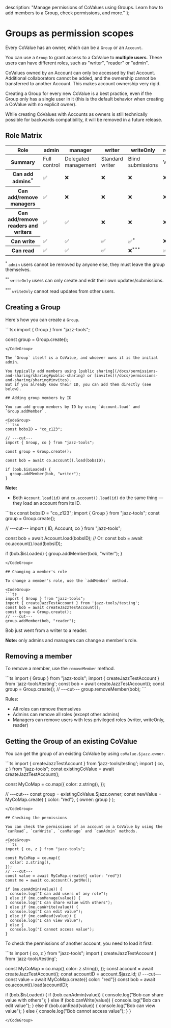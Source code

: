   description: "Manage permissions of CoValues using Groups. Learn how to add members to a Group, check permissions, and more."
};


# Groups as permission scopes

Every CoValue has an owner, which can be a `Group` or an `Account`.

You can use a `Group` to grant access to a CoValue to **multiple users**. These users can
have different roles, such as "writer", "reader" or "admin".

CoValues owned by an Account can only be accessed by that Account. Additional collaborators cannot be added,
and the ownership cannot be transferred to another Account. This makes account ownership very rigid.

Creating a Group for every new CoValue is a best practice, even if the Group only has a single user in it
(this is the default behavior when creating a CoValue with no explicit owner).

<Alert variant="info" className="flex gap-2 items-center my-4">
While creating CoValues with Accounts as owners is still technically possible for backwards compatibility,
it will be removed in a future release.
</Alert>

## Role Matrix
<table>
  <thead>
    <tr>
      <th>Role</th>
      <th>admin</th>
      <th>manager</th>
      <th>writer</th>
      <th>writeOnly</th>
      <th>reader</th>
    </tr>
  </thead>
  <tbody>
  <tr>
      <th>Summary</th>
      <td>Full control</td>
      <td>Delegated management</td>
      <td>Standard writer</td>
      <td>Blind submissions</td>
      <td>Viewer</td>
    </tr>
    <tr>
      <th>Can add admins<sup>*</sup></th>
      <td>✅</td>
      <td>❌</td>
      <td>❌</td>
      <td>❌</td>
      <td>❌</td>
    </tr>
    <tr>
      <th>Can add/remove managers</th>
      <td>✅</td>
      <td>❌</td>
      <td>❌</td>
      <td>❌</td>
      <td>❌</td>
    </tr>
    <tr>
      <th>Can add/remove readers and writers</th>
      <td>✅</td>
      <td>✅</td>
      <td>❌</td>
      <td>❌</td>
      <td>❌</td>
    </tr>
    <tr>
      <th>Can write</th>
      <td>✅</td>
      <td>✅</td>
      <td>✅</td>
      <td>✅<sup>*</sup></td>
      <td>❌</td>
    </tr>
    <tr>
      <th>Can read</th>
      <td>✅</td>
      <td>✅</td>
      <td>✅</td>
      <td>❌<sup>***</sup></td>
      <td>✅</td>
    </tr>
  </tbody>
</table>

<sup>*</sup> `admin` users cannot be removed by anyone else, they must leave the group themselves.

<sup>**</sup> `writeOnly` users can only create and edit their own updates/submissions.

<sup>***</sup> `writeOnly` cannot read updates from other users.

## Creating a Group

Here's how you can create a `Group`.

<CodeGroup>
```tsx
import { Group } from "jazz-tools";

const group = Group.create();
```
</CodeGroup>

The `Group` itself is a CoValue, and whoever owns it is the initial admin.

You typically add members using [public sharing](/docs/permissions-and-sharing/sharing#public-sharing) or [invites](/docs/permissions-and-sharing/sharing#invites).
But if you already know their ID, you can add them directly (see below).

## Adding group members by ID

You can add group members by ID by using `Account.load` and `Group.addMember`.

<CodeGroup>
```tsx
const bobsID = "co_z123";

// ---cut---
import { Group, co } from "jazz-tools";

const group = Group.create();

const bob = await co.account().load(bobsID);

if (bob.$isLoaded) {
  group.addMember(bob, "writer");
}
```
</CodeGroup>

**Note:**
- Both `Account.load(id)` and `co.account().load(id)` do the same thing — they load an account from its ID.

<CodeGroup>
```tsx
const bobsID = "co_z123";
import { Group } from "jazz-tools";
const group = Group.create();

// ---cut---
import { ID, Account, co } from "jazz-tools";

const bob = await Account.load(bobsID);
// Or: const bob = await co.account().load(bobsID);

if (bob.$isLoaded) {
  group.addMember(bob, "writer");
}
```
</CodeGroup>

## Changing a member's role

To change a member's role, use the `addMember` method.

<CodeGroup>
```ts
import { Group } from "jazz-tools";
import { createJazzTestAccount } from 'jazz-tools/testing';
const bob = await createJazzTestAccount();
const group = Group.create();
// ---cut---
group.addMember(bob, "reader");
```
</CodeGroup>

Bob just went from a writer to a reader.

**Note:** only admins and managers can change a member's role.

## Removing a member

To remove a member, use the `removeMember` method.

<CodeGroup>
```ts
import { Group } from "jazz-tools";
import { createJazzTestAccount } from 'jazz-tools/testing';
const bob = await createJazzTestAccount();
const group = Group.create();
// ---cut---
group.removeMember(bob);
```
</CodeGroup>

Rules:
- All roles can remove themselves
- Admins can remove all roles (except other admins)
- Managers can remove users with less privileged roles (writer, writeOnly, reader)

## Getting the Group of an existing CoValue

You can get the group of an existing CoValue by using `coValue.$jazz.owner`.

<CodeGroup>
```ts
import { createJazzTestAccount } from 'jazz-tools/testing';
import { co, z } from "jazz-tools";
const existingCoValue = await createJazzTestAccount();

const MyCoMap = co.map({
  color: z.string(),
});

// ---cut---
const group = existingCoValue.$jazz.owner;
const newValue = MyCoMap.create(
  { color: "red"},
  { owner: group }
);
```
</CodeGroup>

## Checking the permissions

You can check the permissions of an account on a CoValue by using the `canRead`, `canWrite`, `canManage` and `canAdmin` methods.

<CodeGroup>
```ts
import { co, z } from "jazz-tools";

const MyCoMap = co.map({
  color: z.string(),
});
// ---cut---
const value = await MyCoMap.create({ color: "red"})
const me = await co.account().getMe();

if (me.canAdmin(value)) {
  console.log("I can add users of any role");
} else if (me.canManage(value)) {
  console.log("I can share value with others");
} else if (me.canWrite(value)) {
  console.log("I can edit value");
} else if (me.canRead(value)) {
  console.log("I can view value");
} else {
  console.log("I cannot access value");
}
```
</CodeGroup>

To check the permissions of another account, you need to load it first:

<CodeGroup>
```ts
import { co, z } from "jazz-tools";
import { createJazzTestAccount } from 'jazz-tools/testing';

const MyCoMap = co.map({
  color: z.string(),
});
const account = await createJazzTestAccount();
const accountID = account.$jazz.id;
// ---cut---
const value = await MyCoMap.create({ color: "red"})
const bob = await co.account().load(accountID);

if (bob.$isLoaded) {
  if (bob.canAdmin(value)) {
    console.log("Bob can share value with others");
  } else if (bob.canWrite(value)) {
    console.log("Bob can edit value");
  } else if (bob.canRead(value)) {
    console.log("Bob can view value");
  } else {
    console.log("Bob cannot access value");
  }
}
```
</CodeGroup>
